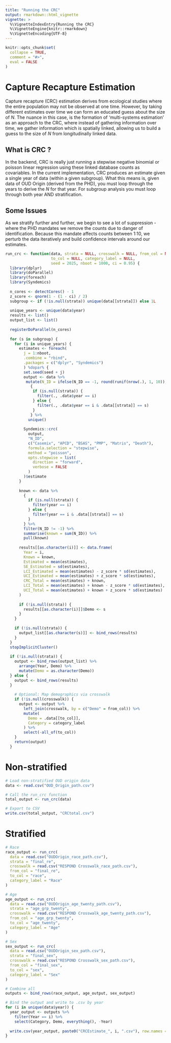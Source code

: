 ```yaml
---
title: "Running the CRC"
output: rmarkdown::html_vignette
vignette: >
  %\VignetteIndexEntry{Running the CRC}
  %\VignetteEngine{knitr::rmarkdown}
  %\VignetteEncoding{UTF-8}
---
```


```r
knitr::opts_chunk$set(
  collapse = TRUE,
  comment = "#>",
  eval = FALSE
)
```

# Capture Recapture Estimation

Capture recapture (CRC) estimation derives from ecological studies where the entire population may not be observed at one time. However, by taking different estimates over time we can form an educated guess about the size of $N$. The nuance in this case, is the formation of 'multi-systems estimation' as an approach to the CRC, where instead of gathering information over time, we gather information which is spatially linked, allowing us to build a guess to the size of $N$ from longitudinally linked data.

## What is CRC ?
In the backend, CRC is really just running a stepwise negative binomial or poisson linear regression using these linked database counts as covariables. In the current implementation, CRC produces an estimate given a single year of data (within a given subgroup). What this means is, given data of OUD Origin (derived from the PHD), you must loop through the years to derive the $N$ for that year. For subgroup analysis you must loop through both year AND stratification.

## Some Issues
As we stratify further and further, we begin to see a lot of suppression - where the PHD mandates we remove the counts due to danger of identification. Because this mandate affects counts between 1:10, we perturb the data iteratively and build confidence intervals around our estimates.

```r
run_crc <- function(data, strata = NULL, crosswalk = NULL, from_col = NULL, 
                    to_col = NULL, category_label = NULL, 
                    seed = 2025, nboot = 1000, ci = 0.95) {
  library(dplyr)
  library(doParallel)
  library(foreach)
  library(Syndemics)
  
  n_cores <- detectCores() - 1
  z_score <- qnorm(1 - (1 - ci) / 2)
  subgroup <- if (!is.null(strata)) unique(data[[strata]]) else 1L
  
  unique_years <- unique(data$year)
  results <- list()
  output_list <- list()
  
  registerDoParallel(n_cores)
  
  for (s in subgroup) {
    for (i in unique_years) {
      estimates <- foreach(
        j = 1:nboot,
        .combine = "rbind",
        .packages = c("dplyr", "Syndemics")
        ) %dopar% {
        set.seed(seed + j)
        output <- data %>%
         mutate(N_ID = ifelse(N_ID == -1, round(runif(nrow(.), 1, 10)), N_ID)) %>% 
           {
            if (is.null(strata)) {
              filter(., .data$year == i)
            } else {
              filter(., .data$year == i & .data[[strata]] == s)
            }
           } %>%
          unique()
        
        Syndemics::crc(
          output,
          "N_ID",
          c("Casemix", "APCD", "BSAS", "PMP", "Matris", "Death"),
          formula.selection = "stepwise",
          method = "poisson",
          opts.stepwise = list(
            direction = "forward",
            verbose = FALSE
          )
        )$estimate
      }
      
      known <- data %>%
        {
          if (is.null(strata)) {
            filter(year == i)
          } else {
            filter(year == i & .data[[strata]] == s)
          }
        } %>%
        filter(N_ID != -1) %>%
        summarise(known = sum(N_ID)) %>%
        pull(known)
      
      results[[as.character(i)]] <- data.frame(
        Year = i,
        Known = known,
        Estimated = mean(estimates),
        SE_Estimated = sd(estimates),
        LCI_Estimated = mean(estimates) - z_score * sd(estimates),
        UCI_Estimated = mean(estimates) + z_score * sd(estimates),
        CRC_Total = mean(estimates) + known,
        LCI_Total = mean(estimates) + known - z_score * sd(estimates),
        UCI_Total = mean(estimates) + known + z_score * sd(estimates)
      )
      
      if (!is.null(strata)) {
        results[[as.character(i)]]$Demo <- s
      }
    }
    
    if (!is.null(strata)) {
      output_list[[as.character(s)]] <- bind_rows(results)
    }
  }
  stopImplicitCluster()
  
  if (!is.null(strata)) {
    output <- bind_rows(output_list) %>%
      arrange(Year, Demo) %>%
      mutate(Demo = as.character(Demo))
  } else {
    output <- bind_rows(results)
  }
    
    # Optional: Map demographics via crosswalk
    if (!is.null(crosswalk)) {
      output <- output %>%
        left_join(crosswalk, by = c("Demo" = from_col)) %>%
        mutate(
          Demo = .data[[to_col]],
          Category = category_label
        ) %>%
        select(-all_of(to_col))
    }
    return(output)
  }
```

# Non-stratified
```r
# Load non-stratified OUD origin data
data <- read.csv("OUD_Origin_path.csv")

# Call the run_crc function
total_output <- run_crc(data)

# Export to CSV
write.csv(total_output, "CRCtotal.csv")
```

# Stratified
```r
# Race
race_output <- run_crc(
  data = read.csv("OUDOrigin_race_path.csv"),
  strata = "final_re",
  crosswalk = read.csv("RESPOND Crosswalk_race_path.csv"),
  from_col = "final_re",
  to_col = "race",
  category_label = "Race"
)

# Age
age_output <- run_crc(
  data = read.csv("OUDOrigin_age_twenty_path.csv"),
  strata = "age_grp_twenty",
  crosswalk = read.csv("RESPOND Crosswalk_age_twenty_path.csv"),
  from_col = "age_grp_twenty",
  to_col = "age_twenty",
  category_label = "Age"
)

# Sex
sex_output <- run_crc(
  data = read.csv("OUDOrigin_sex_path.csv"),
  strata = "final_sex",
  crosswalk = read.csv("RESPOND Crosswalk_sex_path.csv"),
  from_col = "final_sex",
  to_col = "sex",
  category_label = "Sex"
)

# Combine all
outputs <- bind_rows(race_output, age_output, sex_output)
```

```r
# Bind the output and write to .csv by year
for (i in unique(data$year)) {
  year_output <- outputs %>%
    filter(Year == i) %>%
    select(Category, Demo, everything(), -Year)
  
  write.csv(year_output, paste0("CRCEstimate_", i, ".csv"), row.names = FALSE)
}
```

